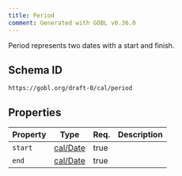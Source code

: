 ```yaml
---
title: Period
comment: Generated with GOBL v0.36.0
---
```


Period represents two dates with a start and finish.

## Schema ID

`https://gobl.org/draft-0/cal/period`

## Properties

| Property | Type                          | Req. | Description |
|----------|-------------------------------|------|-------------|
| `start`  | [cal/Date](/draft-0/cal/date) | true |             |
| `end`    | [cal/Date](/draft-0/cal/date) | true |             |

